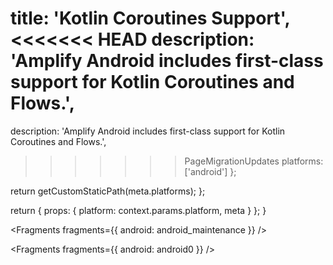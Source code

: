 
  title: 'Kotlin Coroutines Support',
<<<<<<< HEAD
  description: 'Amplify Android includes first-class support for Kotlin Coroutines and Flows.',
=======
  description:
    'Amplify Android includes first-class support for Kotlin Coroutines and Flows.',
>>>>>>> PageMigrationUpdates
  platforms: ['android']
};

  return getCustomStaticPath(meta.platforms);
};

  return {
    props: {
      platform: context.params.platform,
      meta
    }
  };
}


<Fragments fragments={{ android: android_maintenance }} />


<Fragments fragments={{ android: android0 }} />
